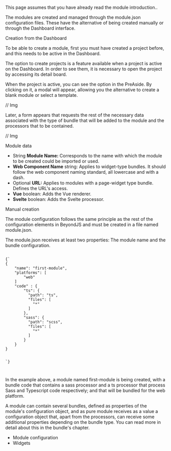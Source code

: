 
<Title>Create a Module</Title>

This page assumes that you have already read the <Link to="/modules/intro">module introduction..</Link>

The modules are created and managed through the module.json configuration files. These have the alternative of being created manually or through the Dashboard interface.

<SubTitle>Creation from the Dashboard</SubTitle>

To be able to create a module, first you must have created a project before, and this needs to be active in the Dashboard.

The option to create projects is a feature available when a project is active on the Dashboard. In order to see them, it is necessary to open the project by accessing its detail board.

When the project is active, you can see the option in the PreAside. By clicking on it, a modal will appear, allowing you the alternative to create a blank module or select a template.

// Img

Later, a form appears that requests the rest of the necessary data associated with the type of bundle that will be added to the module and the processors that to be contained.

// Img

Module data

-   String **Module Name:** Corresponds to the name with which the module to be created could be imported or used.
-   **Web Component Name** string: Applies to widget-type bundles. It should follow the web component naming standard, all lowercase and with a dash.
-   Optional **URL:** Applies to modules with a page-widget type bundle. Defines the URL's access.
-   **Vue** boolean: Adds the Vue renderer.
-   **Svelte** boolean: Adds the Svelte processor.

<SubTitle>Manual creation</SubTitle>

The module configuration follows the same principle as the rest of the configuration elements in BeyondJS and must be created in a file named module.json.

The module.json receives at least two properties: The module name and the bundle configuration.

<Code>
{`
{
    "name": "first-module",
    "platforms": [
        "web"
    ]
    "code" : {
        "ts": {
          "path": "ts",
          "files": [
            "*"
          ]
        },
        "sass": {
          "path": "scss",
          "files": [
            "*"
          ]
        }
    }
}

`}

</Code>

In the example above, a module named first-module is being created, with a bundle code that contains a sass processor and a ts processor that process Sass and Typescript code respectively; and that will be bundled for the web platform.

A module can contain several bundles, defined as properties of the module's configuration object, and as pure module receives as a value a configuration object that, apart from the processors, can receive some additional properties depending on the bundle type. You can read more in detail about this in the <Link to="/docs/bundles">bundle's chapter.</Link>

-   <Link to="/docs/modules/json">Module configuration</Link>
-   <Link to="/docs/widgets">Widgets</Link>
